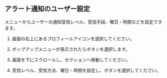 ## アラート通知のユーザー設定

<Cmdname sid="MNU07360" className="uitext" />メニューからユーザーの通知受信レベル、受信手段、曜日・時間などを設定できます。

1. 画面の右上にあるプロフィールアイコンを選択してください。

2. ポップアップメニューが表示されたら<Cmdname sid="MNU07360" className="uitext" />ボタンを選択します。

3. 画面を下にスクロールし、<Cmdname sid="notification_setting" className="uitext" />セクションへ移動してください。

4. 受信レベル、受信方法、曜日・時間を設定し、<Cmdname sid="save" className="uitext" />ボタンを選択してください。
